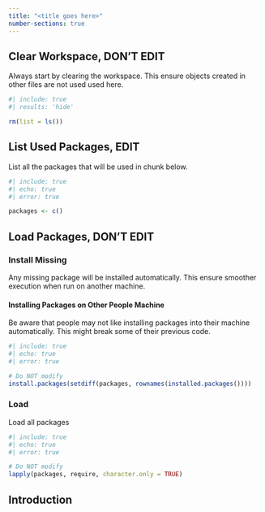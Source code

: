 ```yaml
---
title: "<title goes here>"
number-sections: true
---
```


## Clear Workspace, DON'T EDIT {-}

Always start by clearing the workspace. This ensure objects created in other files are not used used here.

```r
#| include: true
#| results: 'hide'

rm(list = ls())
```

## List Used Packages, EDIT {-}

List all the packages that will be used in chunk below.

```r
#| include: true
#| echo: true
#| error: true

packages <- c()
```


## Load Packages, DON'T EDIT {#sec-packages -}

### Install Missing {-}

Any missing package will be installed automatically. This ensure smoother execution when run on another machine.

::: callout-important

#### Installing Packages on Other People Machine

Be aware that people may not like installing packages into their machine automatically.  This might break some of their previous code.

:::

```r
#| include: true
#| echo: true
#| error: true

# Do NOT modify
install.packages(setdiff(packages, rownames(installed.packages())))
```

### Load {-}

Load all packages

```r
#| include: true
#| echo: true
#| error: true

# Do NOT modify
lapply(packages, require, character.only = TRUE)
```

## Introduction
